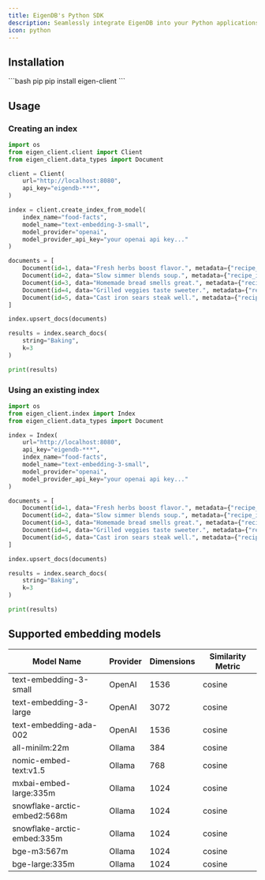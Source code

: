 ```yaml
---
title: EigenDB's Python SDK
description: Seamlessly integrate EigenDB into your Python applications
icon: python
---
```


## Installation

<CodeGroup>
    ```bash pip
    pip install eigen-client
    ```
</CodeGroup>

## Usage

### Creating an index

```py
import os
from eigen_client.client import Client
from eigen_client.data_types import Document

client = Client(
    url="http://localhost:8080",
    api_key="eigendb-***",
)

index = client.create_index_from_model(
    index_name="food-facts",
    model_name="text-embedding-3-small",
    model_provider="openai",
    model_provider_api_key="your openai api key..."
)

documents = [
    Document(id=1, data="Fresh herbs boost flavor.", metadata={"recipe_id": "123"}),
    Document(id=2, data="Slow simmer blends soup.", metadata={"recipe_id": "456"}),
    Document(id=3, data="Homemade bread smells great.", metadata={"recipe_id": "789"}),
    Document(id=4, data="Grilled veggies taste sweeter.", metadata={"recipe_id": "987"}),
    Document(id=5, data="Cast iron sears steak well.", metadata={"recipe_id": "654"})
]

index.upsert_docs(documents)

results = index.search_docs(
    string="Baking",
    k=3
)

print(results)
```

### Using an existing index

```py
import os
from eigen_client.index import Index
from eigen_client.data_types import Document

index = Index(
    url="http://localhost:8080",
    api_key="eigendb-***",
    index_name="food-facts",
    model_name="text-embedding-3-small",
    model_provider="openai",
    model_provider_api_key="your openai api key..."
)

documents = [
    Document(id=1, data="Fresh herbs boost flavor.", metadata={"recipe_id": "123"}),
    Document(id=2, data="Slow simmer blends soup.", metadata={"recipe_id": "456"}),
    Document(id=3, data="Homemade bread smells great.", metadata={"recipe_id": "789"}),
    Document(id=4, data="Grilled veggies taste sweeter.", metadata={"recipe_id": "987"}),
    Document(id=5, data="Cast iron sears steak well.", metadata={"recipe_id": "654"})
]

index.upsert_docs(documents)

results = index.search_docs(
    string="Baking",
    k=3
)

print(results)
```

## Supported embedding models

| Model Name                     | Provider  | Dimensions | Similarity Metric |
|--------------------------------|-----------|------------|-------------------|
| text-embedding-3-small         | OpenAI    | 1536       | cosine            |
| text-embedding-3-large         | OpenAI    | 3072       | cosine            |
| text-embedding-ada-002         | OpenAI    | 1536       | cosine            |
| all-minilm:22m                 | Ollama    | 384        | cosine            |
| nomic-embed-text:v1.5          | Ollama    | 768        | cosine            |
| mxbai-embed-large:335m         | Ollama    | 1024       | cosine            |
| snowflake-arctic-embed2:568m   | Ollama    | 1024       | cosine            |
| snowflake-arctic-embed:335m    | Ollama    | 1024       | cosine            |
| bge-m3:567m                    | Ollama    | 1024       | cosine            |
| bge-large:335m                 | Ollama    | 1024       | cosine            |